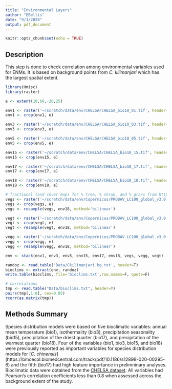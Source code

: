 ```yaml
---
title: "Environmental Layers"
author: "EBellis"
date: "9/1/2020"
output: pdf_document
---
```


```r
knitr::opts_chunk$set(echo = TRUE)
```

## Description
This step is done to check correlation among environmental variables used for ENMs. It is based on background points from *C. kilimanjari* which has the largest spatial extent.

```r
library(Hmisc)
library(raster)

e <- extent(10,60,-20,25)
```

```r
env1 <- raster('~/scratch/data/env/CHELSA/CHELSA_bio10_01.tif', header=T)
env1 <- crop(env1, e)

env3 <- raster('~/scratch/data/env/CHELSA/CHELSA_bio10_03.tif', header=T)
env3 <- crop(env3, e)

env5 <- raster('~/scratch/data/env/CHELSA/CHELSA_bio10_05.tif', header=T)
env5 <- crop(env5, e)

env15 <- raster('~/scratch/data/env/CHELSA/CHELSA_bio10_15.tif', header=T)
env15 <- crop(env15, e)

env17 <- raster('~/scratch/data/env/CHELSA/CHELSA_bio10_17.tif', header=T)
env17 <- crop(env17, e)

env18 <- raster('~/scratch/data/env/CHELSA/CHELSA_bio10_18.tif', header=T)
env18 <- crop(env18, e)

# fractional land cover maps for % tree, % shrub, and % grass from https://zenodo.org/record/3939050#.X3Iaui2ZM8Y 
vegs <- raster('~/scratch/data/env/Copernicus/PROBAV_LC100_global_v3.0.1_2019-nrt_Shrub-CoverFraction-layer_EPSG-4326.tif', header=T)
vegs <- crop(vegs, e)
vegs <- resample(vegs, env18, method='bilinear')

vegt <- raster('~/scratch/data/env/Copernicus/PROBAV_LC100_global_v3.0.1_2019-nrt_Tree-CoverFraction-layer_EPSG-4326.tif', header=T)
vegt <- crop(vegt, e)
vegt <- resample(vegt, env18, method='bilinear')

vegg <- raster('~/scratch/data/env/Copernicus/PROBAV_LC100_global_v3.0.1_2019-nrt_Grass-CoverFraction-layer_EPSG-4326.tif', header=T)
vegg <- crop(vegg, e)
vegg <- resample(vegg, env18, method='bilinear')

env <- stack(env1, env3, env5, env15, env17, env18, vegs, vegg, vegt)

randoz <- read.table('Data/Ckilimanjari.bg.txt', header=T)
bioclims <- extract(env, randoz)
write.table(bioclims, file='bioclims.txt',row.names=F, quote=F)
```

```r
# correlations 
tmp <- read.table("Data/bioclims.txt", header=T)
pairs(tmp[,1:8], cex=0.05)
rcorr(as.matrix(tmp))

```


## Methods Summary
Species distribution models were based on five bioclimatic variables: annual mean temperature (bio1),  isothermality (bio3), precipitation seasonality (bio15), precipitation of the driest quarter (bio17), and precipitation of the warmest quarter (bio18). Four of the variables (bio1, bio3, bio15, and bio18) were previously reported as important variables for species distribution models for [*C. chinensis*] (https://bmcecol.biomedcentral.com/track/pdf/10.1186/s12898-020-00295-6) and the fifth (bio17) had high feature importance in prelimninary analyses. Bioclimatic data were obtained from the [CHELSA dataset](https://www.nature.com/articles/sdata2017122). All variables had Pearson's correlation coefficients less than 0.8 when assessed across the background extent of the study.     
